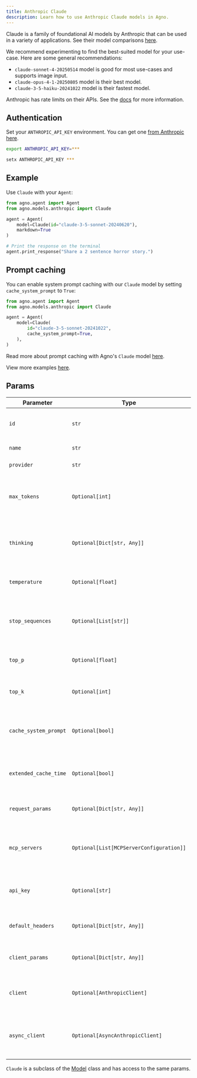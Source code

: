 ```yaml
---
title: Anthropic Claude
description: Learn how to use Anthropic Claude models in Agno.
---
```


Claude is a family of foundational AI models by Anthropic that can be used in a variety of applications.
See their model comparisons [here](https://docs.anthropic.com/en/docs/about-claude/models#model-comparison-table).

We recommend experimenting to find the best-suited model for your use-case. Here are some general recommendations:

- `claude-sonnet-4-20250514` model is good for most use-cases and supports image input.
- `claude-opus-4-1-20250805` model is their best model.
- `claude-3-5-haiku-20241022` model is their fastest model.

Anthropic has rate limits on their APIs. See the [docs](https://docs.anthropic.com/en/api/rate-limits#response-headers) for more information.

## Authentication

Set your `ANTHROPIC_API_KEY` environment. You can get one [from Anthropic here](https://console.anthropic.com/settings/keys).

<CodeGroup>

```bash Mac
export ANTHROPIC_API_KEY=***
```

```bash Windows
setx ANTHROPIC_API_KEY ***
```

</CodeGroup>

## Example

Use `Claude` with your `Agent`:

<CodeGroup>

```python agent.py
from agno.agent import Agent
from agno.models.anthropic import Claude

agent = Agent(
    model=Claude(id="claude-3-5-sonnet-20240620"),
    markdown=True
)

# Print the response on the terminal
agent.print_response("Share a 2 sentence horror story.")
```

## Prompt caching

You can enable system prompt caching with our `Claude` model by setting `cache_system_prompt` to `True`:

```python
from agno.agent import Agent
from agno.models.anthropic import Claude

agent = Agent(
    model=Claude(
        id="claude-3-5-sonnet-20241022",
        cache_system_prompt=True,
    ),
)
```

Read more about prompt caching with Agno's `Claude` model [here](https://docs.agno.com/examples/models/anthropic/prompt_caching).

</CodeGroup>

<Note> View more examples [here](/examples/models/anthropic/basic). </Note>

## Params

| Parameter                       | Type                        | Default                        | Description                                                     |
| ------------------------------ | --------------------------- | ------------------------------ | --------------------------------------------------------------- |
| `id`                           | `str`                       | `"claude-3-5-sonnet-20241022"` | The id of the Anthropic Claude model to use                     |
| `name`                         | `str`                       | `"Claude"`                     | The name of the model                                           |
| `provider`                     | `str`                       | `"Anthropic"`                  | The provider of the model                                       |
| `max_tokens`                   | `Optional[int]`             | `4096`                         | Maximum number of tokens to generate in the chat completion     |
| `thinking`                     | `Optional[Dict[str, Any]]`  | `None`                         | Configuration for the thinking (reasoning) process (See [their docs](https://www.anthropic.com/news/visible-extended-thinking)))           |
| `temperature`                  | `Optional[float]`           | `None`                         | Controls randomness in the model's output                       |
| `stop_sequences`               | `Optional[List[str]]`       | `None`                         | A list of strings that the model should stop generating text at |
| `top_p`                        | `Optional[float]`           | `None`                         | Controls diversity via nucleus sampling                         |
| `top_k`                        | `Optional[int]`             | `None`                         | Controls diversity via top-k sampling                           |
| `cache_system_prompt`          | `Optional[bool]`            | `False`                        | Whether to cache the system prompt for improved performance     |
| `extended_cache_time`          | `Optional[bool]`            | `False`                        | Whether to use extended cache time (1 hour instead of default)  |
| `request_params`               | `Optional[Dict[str, Any]]`  | `None`                         | Additional parameters to include in the request                 |
| `mcp_servers`                  | `Optional[List[MCPServerConfiguration]]` | `None`        | List of MCP (Model Context Protocol) server configurations      |
| `api_key`                      | `Optional[str]`             | `None`                         | The API key for authenticating with Anthropic                   |
| `default_headers`              | `Optional[Dict[str, Any]]`  | `None`                         | Default headers to include in all requests                      |
| `client_params`                | `Optional[Dict[str, Any]]`  | `None`                         | Additional parameters for client configuration                  |
| `client`                       | `Optional[AnthropicClient]` | `None`                         | A pre-configured instance of the Anthropic client               |
| `async_client`                 | `Optional[AsyncAnthropicClient]` | `None`                    | A pre-configured instance of the async Anthropic client         |


`Claude` is a subclass of the [Model](/reference/models/model) class and has access to the same params.
